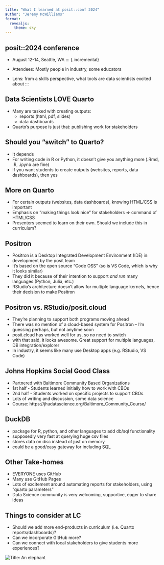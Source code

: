 ```yaml
---
title: "What I learned at posit::conf 2024"
author: "Jeremy McWilliams"
format: 
  revealjs:
    theme: sky
---
```


## posit::2024 conference

- August 12-14, Seattle, WA
::: {.incremental}
- Attendees: Mostly people in industry, some educators

- Lens: from a skills perspective, what tools are data scientists excited about
:::

## Data Scientists LOVE Quarto

::: {.incremental}
- Many are tasked with creating outputs:
<ul>
<li>reports (html, pdf, slides)</li>
<li>data dashboards</li>
</ul>
- Quarto's purpose is just that: publishing work for stakeholders
:::

## Should you "switch" to Quarto?
::: {.incremental}
- It depends
- For writing code in R or Python, it doesn't give you anything more (.Rmd, .R, .ipynb are fine)
- If you want students to create outputs (websites, reports, data dashboards), then yes
:::

## More on Quarto
::: {.incremental}
- For certain outputs (websites, data dashboards), knowing HTML/CSS is important
- Emphasis on "making things look nice" for stakeholders => command of HTML/CSS
- Presenters seemed to learn on their own. Should we include this in curriculum?
:::


## Positron
- Positron is a Desktop Integrated Development Environment (IDE) in development by the posit team
- It's based on the open source "Code OSS" (so is VS Code, which is why it looks similar)
- They did it because of their intention to support *and run* many languages (Python, Julia, etc.)
- RStudio's architecture doesn't allow for multiple language kernels, hence their decision to make Positron

## Positron vs. RStudio/posit.cloud
- They're planning to support both programs moving ahead
- There was no mention of a cloud-based system for Positron -- I'm guessing perhaps, but not anytime soon
- posit.cloud has worked well for us, so no need to switch
- with that said, it looks awesome. Great support for multiple languages, DB integration/explorer
- In industry, it seems like many use Desktop apps (e.g. RStudio, VS Code)


## Johns Hopkins Social Good Class
- Partnered with Baltimore Community Based Organizations
- 1st half - Students learned initially how to work with CBOs
- 2nd half - Students worked on specific projects to support CBOs
- Lots of writing and discussion, some data science
- Course: https://jhudatascience.org/Baltimore_Community_Course/

## DuckDB
- package for R, python, and other languages to add db/sql functionality
- supposedly very fast at querying huge csv files
- stores data on disc instead of just on memory
- could be a good/easy gateway for including SQL



## Other Take-homes
::: {.incremental}
- EVERYONE uses GitHub
- Many use GitHub Pages
- Lots of excitement around automating reports for stakeholders, using "quarto parameters"
- Data Science community is very welcoming, supportive, eager to share ideas
:::


## Things to consider at LC
::: {.incremental}
- Should we add more end-products in curriculum (i.e. Quarto reports/dashboards)?
- Can we incorporate GitHub more?
- Can we connect with local stakeholders to give students more experiences?
:::
![](images/github.png "Title: An elephant"){fig-alt="github logo" fig-align="left"}




